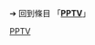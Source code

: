 {{LSR
|article = PPTV
|latest_release_version = 3.1.2.0042
|latest_release_date = {{release date|2012|2|9}}
}}<noinclude>

➔ 回到條目 「'''[[PPTV]]'''」
[[Category:最新穩定版模板|PPTV]]
</noinclude>